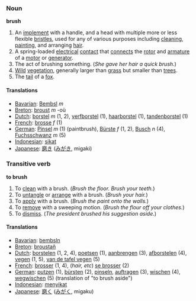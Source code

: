 === Noun ===
'''brush'''

# An [[implement]] with a handle, and a head with multiple more or less flexible [[bristle]]s, used for any of various purposes including [[clean]]ing, [[paint]]ing, and arranging [[hair]].
# A spring-loaded [[electrical]] [[contact]] that [[connect]]s the [[rotor]] and [[armature]] of a [[motor]] or [[generator]].
# The act of brushing something. (''She gave her hair a quick brush.'')
# [[Wild]] [[vegetation]], generally larger than [[grass]] but smaller than [[tree]]s.
# The [[tail]] of a [[fox]].

==== Translations ====
*[[Bavarian]]: [[Bembsl]] ''m'' <!-- definition not verified -->
*[[Breton]]: [[broust]] ''m'' -où <!-- definition not verified -->
*[[Dutch]]: [[borstel]] ''m'' (1, 2), [[verfborstel]] (1), [[haarborstel]] (1), [[tandenborstel]] (1)
*[[French]]: [[brosse]] ''f'' (1)
*[[German]]: [[Pinsel]] ''m'' (1) (paintbrush), [[Bürste]] ''f'' (1, 2),  [[Busch]] ''n'' (4), [[Fuchsschwanz]] ''m'' (5)
*[[Indonesian]]: [[sikat]] <!-- definition not verified -->
*[[Japanese]]: [[磨き]] ([[みがき]], migaki) <!-- definition not verified -->

=== Transitive verb ===
'''to brush'''

#To [[clean]] with a brush. (''Brush the floor. Brush your teeth.'')
#To [[untangle]] or [[arrange]] with a brush. (''Brush your hair.'')
#To [[apply]] with a brush. (''Brush the paint onto the walls.'')
#To [[remove]] with a sweeping motion. (''Brush the flour off your clothes.'')
#To [[dismiss]]. (''The president brushed his suggestion aside.'')

==== Translations ====
*[[Bavarian]]: [[bembsln]] <!-- definition not verified -->
*[[Breton]]: [[broustañ]] <!-- definition not verified -->
*[[Dutch]]: [[borstelen]] (1, 2, 4), [[poetsen]] (1), [[aanbrengen]] (3), [[afborstelen]] (4), [[vegen]] (1, 5), [[van de tafel vegen]] (5)
*[[French]]: [[brosser]] (1, 4), (''hair, etc'') [[se brosser]] (2)
*[[German]]: [[putzen]] (1), [[bürsten]] (2), [[pinseln]], [[auftragen]] (3), [[wischen]] (4), [[wegwischen]] (5) (translation of "to brush aside")
*[[Indonesian]]: [[sikat|menyikat]] <!-- definition not verified -->
*[[Japanese]]: [[磨く]] ([[みがく]], migaku) <!-- definition not verified -->